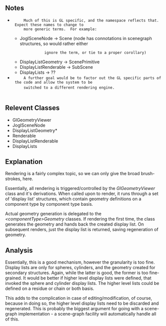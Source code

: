 ==Notes==
  <ul class="preface">
    <li>
      Much of this is GL specific, and the namespace reflects that.  Expect these names to change to
      more generic terms.  For example:
      <ul>
        <li>JoglSceneNode -> Scene (node has connotations in scenegraph structures, so would rather either
            ignore the term, or tie to a proper corollary)</li>
        <li>DisplayListGeometry -> ScenePrimitive</li>
        <li>DisplayListRenderable -> SubScene</li>
        <li>DisplayLists -> ??</li>
      </ul>
    </li>
    <li>
      A further goal would be to factor out the GL specific parts of the code and allow the system to be
      switched to a different rendering engine.
    </li>
  </ul>
==Relevent Classes==
  <ul class="relevent-classes">
    <li>GlGeometryViewer</li>
    <li>JoglSceneNode</li>
    <li>DisplayListGeometry*</li>
    <li>Renderable</li>
    <li>DisplayListRenderable</li>
    <li>DisplayLists</li>
  </ul>
==Explanation==
Rendering is a fairly complex topic, so we can only give the broad brush-strokes, here.

Essentially, all rendering is triggered/controlled by the ''GlGeometryViewer'' class and it's derivations.  When called upon to render, it runs through a set of 'display list' structures, which contain geometry definitions on a component type by component type basis.

Actual geometry generation is delegated to the ''&lt;componentType&gt;Geometry'' classes.  If rendering the first time, the class generates the geometry and hands back the created display list.  On subsequent renders, just the display list is returned, saving regeneration of geometry.

==Analysis==
Essentially, this is a good mechanism, however the granularity is too fine.  Display lists are only for spheres, cylinders, and the geometry created for secondary structures.  Again, while the latter is good, the former is too fine-grained.  It would be better if higher level display lists were defined, that invoked the sphere and cylinder display lists.  The higher level lists could be defined on a residue or chain or both basis.

This adds to the complication in case of editing/modification, of course, because in doing so, the higher level display lists need to be discarded and regenerated.  This is probably the biggest argument for going with a scene-graph implementation - a scene-graph facility will automatically handle all of this.